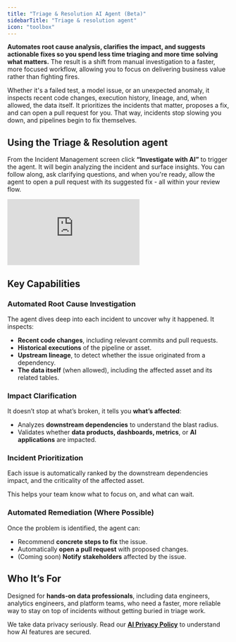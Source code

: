 ```yaml
---
title: "Triage & Resolution AI Agent (Beta)"
sidebarTitle: "Triage & resolution agent"
icon: "toolbox"
---
```


<Card title="Learn more about Ella's full set of AI agents" icon="sparkles" href="/cloud/ai-agents/overview" horizontal="true">
</Card>

**Automates root cause analysis, clarifies the impact, and suggests actionable fixes so you spend less time triaging and more time solving what matters.** The result is a shift from manual investigation to a faster, more focused workflow, allowing you to focus on delivering business value rather than fighting fires.

Whether it's a failed test, a model issue, or an unexpected anomaly, it inspects recent code changes, execution history, lineage, and, when allowed, the data itself. It prioritizes the incidents that matter, proposes a fix, and can open a pull request for you. That way, incidents stop slowing you down, and pipelines begin to fix themselves.

## Using the Triage & Resolution agent

From the Incident Management screen click **“Investigate with AI”** to trigger the agent. It will begin analyzing the incident and surface insights. You can follow along, ask clarifying questions, and when you're ready, allow the agent to open a pull request with its suggested fix - all within your review flow.

<Frame>
  <div style={{ paddingBottom: "64.98194945848375%" }}>
    <iframe
      src="https://www.loom.com/embed/e341f158943e4cf68271251e3e89a389?sid=acad086a-7c8c-4dca-981c-7c120622079e"
      frameborder="0"
      webkitAllowFullScreen
      mozAllowFullScreen
      allowfullscreen
      style={{
        position: "absolute",
        top: 0,
        left: 0,
        width: "100%",
        height: "100%",
      }}
    ></iframe>
  </div>
</Frame>

## Key Capabilities

### Automated Root Cause Investigation

The agent dives deep into each incident to uncover why it happened. It inspects:

- **Recent code changes**, including relevant commits and pull requests.
- **Historical executions** of the pipeline or asset.
- **Upstream lineage**, to detect whether the issue originated from a dependency.
- **The data itself** (when allowed), including the affected asset and its related tables.

### Impact Clarification

It doesn’t stop at what’s broken, it tells you **what’s affected**:

- Analyzes **downstream dependencies** to understand the blast radius.
- Validates whether **data products, dashboards, metrics**, or **AI applications** are impacted.

### Incident Prioritization

Each issue is automatically ranked by the downstream dependencies impact, and the criticality of the affected asset.

This helps your team know what to focus on, and what can wait. 

### Automated Remediation (Where Possible)

Once the problem is identified, the agent can:

- Recommend **concrete steps to fix** the issue.
- Automatically **open a pull request** with proposed changes.
- (Coming soon) **Notify stakeholders** affected by the issue.

## Who It’s For

Designed for **hands-on data professionals**, including data engineers, analytics engineers, and platform teams, who need a faster, more reliable way to stay on top of incidents without getting buried in triage work.

<Check>We take data privacy seriously. Read our [**AI Privacy Policy**](/cloud/general/ai-privacy-policy) to understand how AI features are secured.</Check>

